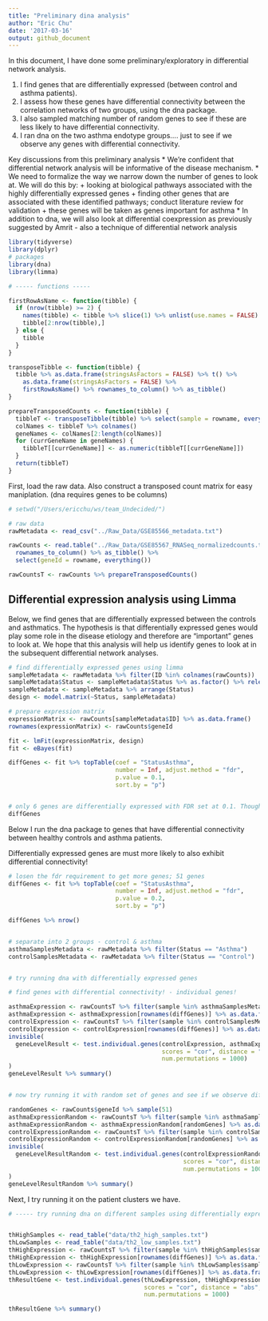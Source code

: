 ```yaml
---
title: "Preliminary dina analysis"
author: "Eric Chu"
date: '2017-03-16'
output: github_document
---
```


In this document, I have done some preliminary/exploratory in differential network analysis. 

1. I find genes that are differentially expressed (between control and asthma patients).
2. I assess how these genes have differential connectivity between the correlation networks of two groups, using the dna package.
3. I also sampled matching number of random genes to see if these are less likely to have differential connectivity. 
4. I ran dna on the two asthma endotype groups.... just to see if we observe any genes with differential connectivity.

Key discussions from this preliminary analysis
\* We're confident that differential network analysis will be informative of the disease mechanism.
\* We need to formalize the way we narrow down the number of genes to look at. We will do this by:
\+ looking at biological pathways associated with the highly differentially expressed genes
\+ finding other genes that are associated with these identified pathways; conduct literature review for validation
\+ these genes will be taken as genes important for asthma
\* In addition to dna, we will also look at differential coexpression as previously suggested by Amrit - also a technique of differential network analysis

```r

library(tidyverse)
library(dplyr)
# packages
library(dna)
library(limma)

# ----- functions -----

firstRowAsName <- function(tibble) {
  if (nrow(tibble) >= 2) {
    names(tibble) <- tibble %>% slice(1) %>% unlist(use.names = FALSE) %>% as.character()
    tibble[2:nrow(tibble),]
  } else {
    tibble
  }
}

transposeTibble <- function(tibble) {
  tibble %>% as.data.frame(stringsAsFactors = FALSE) %>% t() %>% 
    as.data.frame(stringsAsFactors = FALSE) %>% 
    firstRowAsName() %>% rownames_to_column() %>% as_tibble()
}

prepareTransposedCounts <- function(tibble) {
  tibbleT <- transposeTibble(tibble) %>% select(sample = rowname, everything())
  colNames <- tibbleT %>% colnames()
  geneNames <- colNames[2:length(colNames)]
  for (currGeneName in geneNames) {
    tibbleT[[currGeneName]] <- as.numeric(tibbleT[[currGeneName]])
  }
  return(tibbleT)
}

```

First, load the raw data. Also construct a transposed count matrix for easy maniplation. (dna requires genes to be columns)

```r

# setwd("/Users/ericchu/ws/team_Undecided/")

# raw data
rawMetadata <- read_csv("../Raw_Data/GSE85566_metadata.txt")

rawCounts <- read.table("../Raw_Data/GSE85567_RNASeq_normalizedcounts.txt", check.names = FALSE) %>% 
  rownames_to_column() %>% as_tibble() %>% 
  select(geneId = rowname, everything())

rawCountsT <- rawCounts %>% prepareTransposedCounts()

```


## Differential expression analysis using Limma

Below, we find genes that are differentially expressed between the controls and asthmatics. The hypothesis is that differentially expressed genes would play some role in the disease etiology and therefore are "important" genes to look at. We hope that this analysis will help us identify genes to look at in the subsequent differential network analyses. 

```r

# find differentially expressed genes using limma
sampleMetadata <- rawMetadata %>% filter(ID %in% colnames(rawCounts))
sampleMetadata$Status <- sampleMetadata$Status %>% as.factor() %>% relevel(ref = "Control")
sampleMetadata <- sampleMetadata %>% arrange(Status)
design <- model.matrix(~Status, sampleMetadata)

# prepare expression matrix
expressionMatrix <- rawCounts[sampleMetadata$ID] %>% as.data.frame()
rownames(expressionMatrix) <- rawCounts$geneId

fit <- lmFit(expressionMatrix, design)
fit <- eBayes(fit)

diffGenes <- fit %>% topTable(coef = "StatusAsthma", 
                              number = Inf, adjust.method = "fdr",
                              p.value = 0.1,
                              sort.by = "p")


# only 6 genes are differentially expressed with FDR set at 0.1. Though this is obviously a very stringent requirement!
diffGenes

```

Below I run the dna package to genes that have differential connectivity between healthy controls and asthma patients. 

Differentially expressed genes are must more likely to also exhibit differential connectivity!

```r

# losen the fdr requirement to get more genes; 51 genes
diffGenes <- fit %>% topTable(coef = "StatusAsthma", 
                              number = Inf, adjust.method = "fdr",
                              p.value = 0.2,
                              sort.by = "p")

diffGenes %>% nrow()


# separate into 2 groups - control & asthma
asthmaSamplesMetadata <- rawMetadata %>% filter(Status == "Asthma")
controlSamplesMetadata <- rawMetadata %>% filter(Status == "Control")


# try running dna with differentially expressed genes

# find genes with differential connectivity! - individual genes!

asthmaExpression <- rawCountsT %>% filter(sample %in% asthmaSamplesMetadata$ID)
asthmaExpression <- asthmaExpression[rownames(diffGenes)] %>% as.data.frame()
controlExpression <- rawCountsT %>% filter(sample %in% controlSamplesMetadata$ID)
controlExpression <- controlExpression[rownames(diffGenes)] %>% as.data.frame()
invisible(
  geneLevelResult <- test.individual.genes(controlExpression, asthmaExpression,
                                           scores = "cor", distance = "abs",
                                           num.permutations = 1000)
)
geneLevelResult %>% summary()


# now try running it with random set of genes and see if we observe differences!

randomGenes <- rawCounts$geneId %>% sample(51)
asthmaExpressionRandom <- rawCountsT %>% filter(sample %in% asthmaSamplesMetadata$ID)
asthmaExpressionRandom <- asthmaExpressionRandom[randomGenes] %>% as.data.frame()
controlExpressionRandom <- rawCountsT %>% filter(sample %in% controlSamplesMetadata$ID)
controlExpressionRandom <- controlExpressionRandom[randomGenes] %>% as.data.frame()
invisible(
  geneLevelResultRandom <- test.individual.genes(controlExpressionRandom, asthmaExpressionRandom,
                                                 scores = "cor", distance = "abs",
                                                 num.permutations = 1000)
)
geneLevelResultRandom %>% summary()


```

Next, I try running it on the patient clusters we have.

```r

# ----- try running dna on different samples using differentially expressed genes -----


thHighSamples <- read_table("data/th2_high_samples.txt")
thLowSamples <- read_table("data/th2_low_samples.txt")
thHighExpression <- rawCountsT %>% filter(sample %in% thHighSamples$sample)
thHighExpression <- thHighExpression[rownames(diffGenes)] %>% as.data.frame()
thLowExpression <- rawCountsT %>% filter(sample %in% thLowSamples$sample)
thLowExpression <- thLowExpression[rownames(diffGenes)] %>% as.data.frame()
thResultGene <- test.individual.genes(thLowExpression, thHighExpression,
                                      scores = "cor", distance = "abs",
                                      num.permutations = 1000)

thResultGene %>% summary()


```

